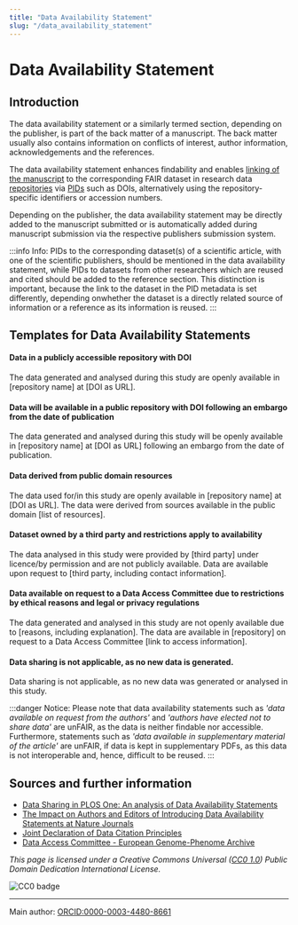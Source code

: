 ```yaml
---
title: "Data Availability Statement"
slug: "/data_availability_statement"
---
```


# Data Availability Statement

## Introduction

The data availability statement or a similarly termed section, depending on the publisher, is part of the back matter of a manuscript. The back matter usually also contains information on conflicts of interest, author information, acknowledgements and the references.

The data availability statement enhances findability and enables [linking of the manuscript](/docs/best_practice/#how-to-use-dataset-pids-in-scientific-articles) to the corresponding FAIR dataset in research data [repositories](/docs/repositories) via [PIDs](/docs/pid) such as DOIs, alternatively using the repository-specific identifiers or accession numbers.

Depending on the publisher, the data availability statement may be directly added to the manuscript submitted or is automatically added during manuscript submission via the respective publishers submission system.

:::info Info:
PIDs to the corresponding dataset(s) of a scientific article, with one of the scientific publishers, should be mentioned in the data availability statement, while PIDs to datasets from other researchers which are reused and cited should be added to the reference section. This distinction is important, because the link to the dataset in the PID metadata is set differently, depending onwhether the dataset is a directly related source of information or a reference as its information is reused.
:::

## Templates for Data Availability Statements

#### Data in a publicly accessible repository with DOI

The data generated and analysed during this study are openly available in [repository name] at [DOI as URL].

#### Data will be available in a public repository with DOI following an embargo from the date of publication

The data generated and analysed during this study will be openly available in [repository name] at [DOI as URL] following an embargo from the date of publication.

#### Data derived from public domain resources

The data used for/in this study are openly available in [repository name] at [DOI as URL]. The data were derived from sources available in the public domain [list of resources].

#### Dataset owned by a third party and restrictions apply to availability

The data analysed in this study were provided by [third party] under licence/by permission and are not publicly available. Data are available upon request to [third party, including contact information].

#### Data available on request to a Data Access Committee due to restrictions by ethical reasons and legal or privacy regulations

The data generated and analysed in this study are not openly available due to [reasons, including explanation]. The data are available in [repository] on request to a Data Access Committee [link to access information].

#### Data sharing is not applicable, as no new data is generated.

Data sharing is not applicable, as no new data was generated or analysed in this study.

:::danger Notice:
Please note that data availability statements such as _'data available on request from the authors'_ and _'authors have elected not to share data'_ are unFAIR, as the data is neither findable nor accessible. Furthermore, statements such as _'data available in supplementary material of the article'_ are unFAIR, if data is kept in supplementary PDFs, as this data is not interoperable and, hence, difficult to be reused.
:::

## Sources and further information

-   [Data Sharing in PLOS One: An analysis of Data Availability Statements](https://doi.org/10.1371/journal.pone.0194768)
-   [The Impact on Authors and Editors of Introducing Data Availability Statements at Nature Journals](https://doi.org/10.2218/ijdc.v13i1.614)
-   [Joint Declaration of Data Citation Principles](https://doi.org/10.25490/a97f-egyk)
-   [Data Access Committee - European Genome-Phenome Archive](https://ega-archive.org/submission/data_access_committee)

_This page is licensed under a Creative Commons Universal ([CC0 1.0](https://creativecommons.org/publicdomain/zero/1.0/deed.en)) Public Domain Dedication International License._

![CC0 badge](https://licensebuttons.net/l/zero/1.0/88x31.png)

---

Main author: [ORCID:0000-0003-4480-8661](https://orcid.org/0000-0003-4480-8661)
